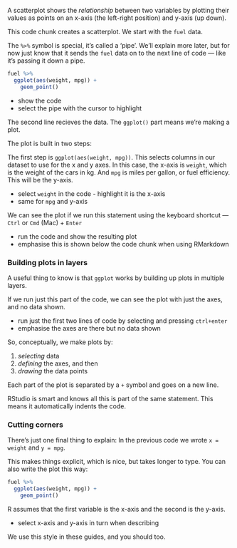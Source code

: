 A scatterplot shows the *relationship* between two variables by plotting their values as points on an x-axis (the left-right position) and y-axis (up down).


This code chunk creates a scatterplot. We start with the `fuel` data.

The `%>%` symbol is special, it's called a 'pipe'. We'll explain more later, but for now just know
that it sends the `fuel` data on to the next line of code — like it's passing it down a pipe.

```r
fuel %>%
  ggplot(aes(weight, mpg)) +
    geom_point()
```

:::{.direction}

- show the code
- select the pipe with the cursor to highlight

:::


The second line recieves the data. The `ggplot()` part means we're making a plot.

The plot is built in two steps:

The first step is `ggplot(aes(weight, mpg))`. This selects columns in our dataset to use for the x and y axes. In this case, the x-axis is `weight`, which is the weight of the cars in kg. And `mpg` is miles per gallon, or fuel efficiency. This will be the y-axis.

:::{.direction}

- select `weight` in the code - highlight it is the x-axis
- same for `mpg` and y-axis

:::


We can see the plot if we run this statement using the keyboard shortcut — `Ctrl` or `Cmd` (Mac) + `Enter`

:::{.direction}

- run the code and show the resulting plot
- emphasise this is shown below the code chunk when using RMarkdown

:::




### Building plots in layers


A useful thing to know is that `ggplot` works by building up plots in multiple layers.

If we run just this part of the code, we can see the plot with just the axes, and no data shown.


:::{.direction}

- run just the first two lines of code by selecting and pressing `ctrl+enter`
- emphasise the axes are there but no data shown

:::


So, conceptually, we make plots by:

1. *selecting* data
2. *defining* the axes, and then
3. *drawing* the data points

Each part of the plot is separated by a `+` symbol and goes on a new line.

RStudio is smart and knows all this is part of the same statement.
This means it automatically indents the code.



### Cutting corners

There's just one final thing to explain:  In the previous code we wrote `x = weight` and `y = mpg`.

This makes things explicit, which is nice, but takes longer to type. You can also write the plot this way:

```r
fuel %>%
  ggplot(aes(weight, mpg)) +
    geom_point()         
```

R assumes that the first variable is the x-axis and the second is the y-axis.

:::{.direction}

- select x-axis and y-axis in turn when describing

:::


We use this style in these guides, and you should too.
